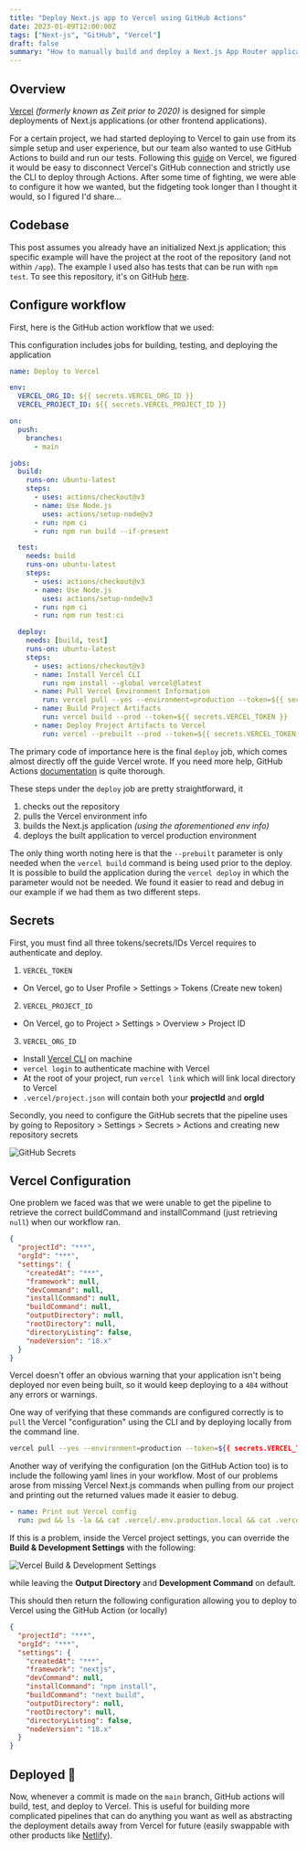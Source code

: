 ```yaml
---
title: "Deploy Next.js app to Vercel using GitHub Actions"
date: 2023-01-09T12:00:00Z
tags: ["Next-js", "GitHub", "Vercel"]
draft: false
summary: "How to manually build and deploy a Next.js App Router application to Vercel using a GitHub Action pipeline."
---
```


## Overview

[Vercel](https://vercel.com/) _(formerly known as Zeit prior to 2020)_ is designed for simple deployments of Next.js applications (or other frontend applications).

For a certain project, we had started deploying to Vercel to gain use from its simple setup and user experience,
but our team also wanted to use GitHub Actions to build and run our tests. Following this
[guide](https://vercel.com/guides/how-can-i-use-github-actions-with-vercel) on Vercel, we
figured it would be easy to disconnect Vercel's GitHub connection
and strictly use the CLI to deploy through Actions. After some time of fighting, we
were able to configure it how we wanted, but the fidgeting took longer than I thought it would, so I figured I'd share...

## Codebase

This post assumes you already have an initialized Next.js application; this specific example will have the project
at the root of the repository (and not within `/app`). The example I used also has tests that can be run with `npm test`.
To see this repository, it's on GitHub [here](https://github.com/satherw/nextjs-github-actions-vercel).

## Configure workflow

First, here is the GitHub action workflow that we used:

<Info>
  This configuration includes jobs for building, testing, and deploying the
  application
</Info>

```yml fileName="deploy.yml" showLineNumbers
name: Deploy to Vercel

env:
  VERCEL_ORG_ID: ${{ secrets.VERCEL_ORG_ID }}
  VERCEL_PROJECT_ID: ${{ secrets.VERCEL_PROJECT_ID }}

on:
  push:
    branches:
      - main

jobs:
  build:
    runs-on: ubuntu-latest
    steps:
      - uses: actions/checkout@v3
      - name: Use Node.js
        uses: actions/setup-node@v3
      - run: npm ci
      - run: npm run build --if-present

  test:
    needs: build
    runs-on: ubuntu-latest
    steps:
      - uses: actions/checkout@v3
      - name: Use Node.js
        uses: actions/setup-node@v3
      - run: npm ci
      - run: npm run test:ci

  deploy:
    needs: [build, test]
    runs-on: ubuntu-latest
    steps:
      - uses: actions/checkout@v3
      - name: Install Vercel CLI
        run: npm install --global vercel@latest
      - name: Pull Vercel Environment Information
        run: vercel pull --yes --environment=production --token=${{ secrets.VERCEL_TOKEN }}
      - name: Build Project Artifacts
        run: vercel build --prod --token=${{ secrets.VERCEL_TOKEN }}
      - name: Deploy Project Artifacts to Vercel
        run: vercel --prebuilt --prod --token=${{ secrets.VERCEL_TOKEN }}
```

The primary code of importance here is the final `deploy` job, which comes almost directly off the guide
Vercel wrote. If you need more help, GitHub Actions [documentation](https://docs.github.com/en/actions) is quite thorough.

These steps under the `deploy` job are pretty straightforward, it

1. checks out the repository
2. pulls the Vercel environment info
3. builds the Next.js application _(using the aforementioned env info)_
4. deploys the built application to vercel production environment

The only thing worth noting here is that the `--prebuilt` parameter is only needed when the `vercel build` command is being used prior to the deploy.
It is possible to build the application during the `vercel deploy` in which the parameter would not be needed. We found it easier to read
and debug in our example if we had them as two different steps.

## Secrets

First, you must find all three tokens/secrets/IDs Vercel requires to authenticate and deploy.

1. `VERCEL_TOKEN`

- On Vercel, go to User Profile > Settings > Tokens (Create new token)

2. `VERCEL_PROJECT_ID`

- On Vercel, go to Project > Settings > Overview > Project ID

3. `VERCEL_ORG_ID`

- Install [Vercel CLI](https://vercel.com/docs/cli) on machine
- `vercel login` to authenticate machine with Vercel
- At the root of your project, run `vercel link` which will link local directory to Vercel
- `.vercel/project.json` will contain both your **projectId** and **orgId**

Secondly, you need to configure the GitHub secrets that the pipeline uses by going to
Repository > Settings > Secrets > Actions and creating new repository secrets

<Image
  alt="GitHub Secrets"
  src="/assets/blog/images/vercel-deploy/githubSecrets.png"
/>

## Vercel Configuration

One problem we faced was that we were unable to get the pipeline to retrieve the correct buildCommand and installCommand
(just retrieving `null`) when our workflow ran.

```json
{
  "projectId": "***",
  "orgId": "***",
  "settings": {
    "createdAt": "***",
    "framework": null,
    "devCommand": null,
    "installCommand": null,
    "buildCommand": null,
    "outputDirectory": null,
    "rootDirectory": null,
    "directoryListing": false,
    "nodeVersion": "18.x"
  }
}
```

Vercel doesn't offer an obvious warning that your application isn't being deployed nor even being built,
so it would keep deploying to a `404` without any errors or warnings.

One way of verifying that these commands are configured correctly is to `pull` the Vercel "configuration" using the CLI and by deploying
locally from the command line.

```bash
vercel pull --yes --environment=production --token=${{ secrets.VERCEL_TOKEN }}
```

Another way of verifying the configuration (on the GitHub Action too) is to include the following yaml lines
in your workflow. Most of our problems arose from missing Vercel Next.js commands when pulling from our project and printing out
the returned values made it easier to debug.

```yml lines={["1:2"]}
- name: Print out Vercel config
  run: pwd && ls -la && cat .vercel/.env.production.local && cat .vercel/project.json
```

If this is a problem, inside the Vercel project settings, you can override the **Build & Development Settings**
with the following:

<Image
  alt="Vercel Build & Development Settings"
  src="/assets/blog/images/vercel-deploy/vercelBuildSettings.png"
/>

while leaving the **Output Directory** and **Development Command** on default.

This should then return the following configuration allowing you to deploy to Vercel using the GitHub Action (or locally)

```json
{
  "projectId": "***",
  "orgId": "***",
  "settings": {
    "createdAt": "***",
    "framework": "nextjs",
    "devCommand": null,
    "installCommand": "npm install",
    "buildCommand": "next build",
    "outputDirectory": null,
    "rootDirectory": null,
    "directoryListing": false,
    "nodeVersion": "18.x"
  }
}
```

## Deployed 🎉

Now, whenever a commit is made on the `main` branch, GitHub actions will build, test, and deploy to Vercel. This is useful for building more complicated
pipelines that can do anything you want as well as abstracting the deployment details away from Vercel for future
(easily swappable with other products like [Netlify](https://www.netlify.com/)).
